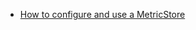 <!--

---Import---
<MetricStores />

---Header---
### Metric Stores
-->
- [How to configure and use a MetricStore](/oss/guides/setup/configuring_metadata_stores/how_to_configure_a_metricsstore.md)
